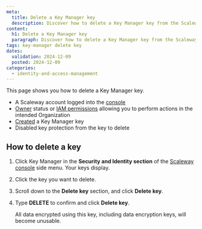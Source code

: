 ```yaml
---
meta:
  title: Delete a Key Manager key
  description: Discover how to delete a Key Manager key from the Scaleway console.
content:
  h1: Delete a Key Manager key
  paragraph: Discover how to delete a Key Manager key from the Scaleway console.
tags: key-manager delete key
dates:
  validation: 2024-12-09
  posted: 2024-12-09
categories:
  - identity-and-access-management
---
```


This page shows you how to delete a Key Manager key.

<Macro id="requirements" />

- A Scaleway account logged into the [console](https://console.scaleway.com)
- [Owner](/identity-and-access-management/iam/concepts/#owner) status or [IAM permissions](/identity-and-access-management/iam/concepts/#permission) allowing you to perform actions in the intended Organization
- [Created](/identity-and-access-management/key-manager/how-to/create-km-key/) a Key Manager key
- Disabled key protection from the key to delete

## How to delete a key

1. Click Key Manager in the **Security and Identity section** of the [Scaleway console](https://console.scaleway.com) side menu. Your keys display.
2. Click the key you want to delete.
3. Scroll down to the **Delete key** section, and click **Delete key**.
4. Type **DELETE** to confirm and click **Delete key**.

    <Message type="important">
     All data encrypted using this key, including data encryption keys, will become unusable.
    </Message>